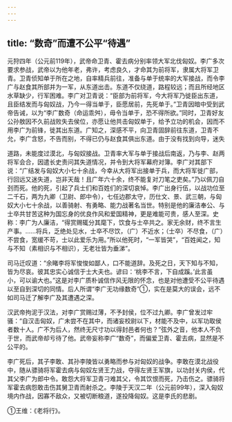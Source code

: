 ```yaml
---
---
---
```

title: “数奇”而遭不公平“待遇”
---



元狩四年（公元前119年），武帝命卫青、霍去病分别率领大军北伐匈奴。李广多次要求参战，武帝以为他年老，弗许，考虑良久，才命其为前将军，隶属大将军卫青。卫青侦知单于所在之地，自率精兵前往，准备与单于统率的大军接战，而令李广与赵食其所部并为一军，从东道出击。东道不仅绕道，路程较远；而且所经地区水草缺少，行军困难。李广对卫青说：“臣部为前将军，今大将军乃徙臣出东道，且臣结发而与匈奴战，乃今一得当单于，臣愿居前，先死单于。”卫青因暗中受到武帝告诫，以为“李广数奇（命运乖舛），毋令当单于，恐不得所欲。”同时，卫青好友公孙敖因不久前战败失去侯位，亦愿让他共击匈奴单于，给予立功的机会，因而不用李广为前锋，徙其出东道。广知之，深感不平，向卫青固辞前往东道，卫青不允，李广含怒，不告而别，不得已仍与赵食其俱出东道。由于没有找到向导，迷失

道路，未能度过漠北，与匈奴接战。卫青率大军与单于接战后南返，乃与李、赵两将军会合，因遣长史责问其失道情况，并令到大将军幕府对簿。李广对其部下说：“广结发与匈奴大小七十余战，今幸从大将军出接单于兵，而大将军徙广部，行回远又迷失道，岂非天哉！且广年六十余，终不能复对刀笔之吏矣。”乃以佩刀自刭而死。他的死，引起了兵士们和百姓们的深切哀悼。李广出身行伍，以战功位至二千石，两为九卿（卫尉、郎中令），七任边郡太守，历仕文、景、武三朝，与匈奴大小七十余战，以善骑射、有勇略、能力战著名当世。特别是他的廉洁奉公、与士卒共甘苦这种为国忘身的优良作风和爱国精神，更是难能可贵，感人至深。史称：李广为人廉洁，“得赏赐辄分其麾下，饮食与士卒共之。家无余财，终不言生产事。……将兵，乏绝处见水，士卒不尽饮，（广）不近水；（士卒）不尽食，（广）不尝食，宽缓不苛，士以此爱乐为用。”所以他死时，“一军皆哭”，“百姓闻之，知与不知（素相识与不相识），无老壮皆为垂涕”。

司马迁叹道：“余睹李将军悛悛如鄙人，口不能道辞。及死之日，天下知与不知，皆为尽哀。彼其忠实心诚信于士大夫也。谚曰：‘桃李不言，下自成蹊。’此言虽小，可以谕大也。”这是对李广质朴诚信作风无限的怀念，也是对他遭受不公平待遇以至自到深切的同情。后人所谓“李广无功缘数奇”①，实在是莫大的误会，远不如司马迁了解李广及其遭遇之深。

汉武帝拘泥于汉法，对李广赏赐过薄，不予封侯，位不过九卿。李广曾发过牢骚：“自汉击匈奴，广未尝不在其中，而诸妄校尉以下，材能不及中，以军功取侯者数十人。广不为后人，然终无尺寸功以得封邑者何也？”弦外之音，他本人不负于世，而武帝却亏待了他。武帝妄称李广“数奇”，而偏爱卫青、霍去病，显然是不公平的。

李广死后，其子李敢、其孙李陵皆以勇略而参与对匈奴的战争。李敢在漠北战役中，随从骠骑将军霍去病与匈奴左贤王力战，夺得左贤王军旗，以功封关内侯，代其父李广为郎中令。敢怨大将军卫青刁难其父，令其饮恨而死，乃击伤之。骠骑将军霍去病怨敢击伤其舅卫青而射杀之。李陵于天汉二年（公元前99年），深入匈奴境内作战，因寡不敌众，又被切断粮道，遂投降匈奴。这是李氏的悲剧。

①王维：《老将行》。
